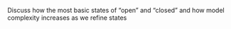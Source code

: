 Discuss how the most basic states of "open" and "closed" and how model complexity increases as we refine states